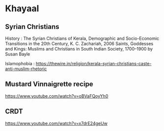 # Khayaal

## Syrian Christians

History :
The Syrian Christians of Kerala, Demographic and Socio-Economic Transitions in the 20th Century, K. C. Zachariah, 2006
Saints, Goddesses and Kings: Muslims and Christians in South Indian Society, 1700–1900 by Susan Bayle

Islamophobia :
https://thewire.in/religion/kerala-syrian-christians-caste-anti-muslim-rhetoric

## Mustard Vinnaigrette recipe

https://www.youtube.com/watch?v=oBVaFQoyYh0

## CRDT

https://www.youtube.com/watch?v=x7drE24geUw
